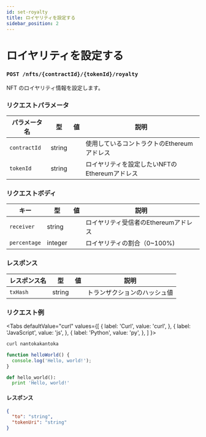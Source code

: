 ```yaml
---
id: set-royalty
title: ロイヤリティを設定する
sidebar_position: 2
---
```


# ロイヤリティを設定する

### `POST /nfts/{contractId}/{tokenId}/royalty`

NFT のロイヤリティ情報を設定します。

### リクエストパラメータ
|パラメータ名|型|値|説明|
|--|--|--|--|
|`contractId`|string||使用しているコントラクトのEthereumアドレス|
|`tokenId`|string||ロイヤリティを設定したいNFTのEthereumアドレス|

### リクエストボディ
|キー|型|値|説明|
|--|--|--|--|
|`receiver`|string||ロイヤリティ受信者のEthereumアドレス|
|`percentage`|integer||ロイヤリティの割合（0~100%)|

### レスポンス
|レスポンス名|型|値|説明|
|--|--|:--:|--|
|`txHash`|string||トランザクションのハッシュ値|

### リクエスト例
<Tabs
  defaultValue="curl"
  values={[
    { label: 'Curl', value: 'curl', },
    { label: 'JavaScript', value: 'js', },
    { label: 'Python', value: 'py', },
  ]
}>
<TabItem value="curl">

```bash
curl nantokakantoka
```

</TabItem>
<TabItem value="js">

```js
function helloWorld() {
  console.log('Hello, world!');
}
```

</TabItem>
<TabItem value="py">

```py
def hello_world():
  print 'Hello, world!'
```

</TabItem>
</Tabs>

#### レスポンス

```json
{
  "to": "string",
  "tokenUri": "string"
}
```
